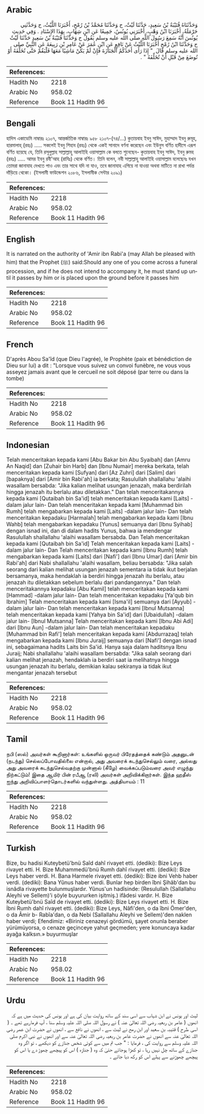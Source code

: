 ## Arabic


<div dir="rtl" lang="ar" style={{fontSize:'larger',backgroundColor:'#f8f9fa',padding:20}}>
وَحَدَّثَنَاهُ قُتَيْبَةُ بْنُ سَعِيدٍ، حَدَّثَنَا لَيْثٌ، ح وَحَدَّثَنَا مُحَمَّدُ بْنُ رُمْحٍ، أَخْبَرَنَا اللَّيْثُ، ح وَحَدَّثَنِي حَرْمَلَةُ، أَخْبَرَنَا ابْنُ وَهْبٍ، أَخْبَرَنِي يُونُسُ، جَمِيعًا عَنِ ابْنِ شِهَابٍ، بِهَذَا الإِسْنَادِ ‏.‏ وَفِي حَدِيثِ يُونُسَ أَنَّهُ سَمِعَ رَسُولَ اللَّهِ صلى الله عليه وسلم يَقُولُ ح وَحَدَّثَنَا قُتَيْبَةُ بْنُ سَعِيدٍ حَدَّثَنَا لَيْثٌ ح وَحَدَّثَنَا ابْنُ رُمْحٍ أَخْبَرَنَا اللَّيْثُ عَنْ نَافِعٍ عَنِ ابْنِ عُمَرَ عَنْ عَامِرِ بْنِ رَبِيعَةَ عَنِ النَّبِيِّ صلى الله عليه وسلم قَالَ ‏ "‏ إِذَا رَأَى أَحَدُكُمُ الْجَنَازَةَ فَإِنْ لَمْ يَكُنْ مَاشِيًا مَعَهَا فَلْيَقُمْ حَتَّى تُخَلِّفَهُ أَوْ تُوضَعَ مِنْ قَبْلِ أَنْ تُخَلِّفَهُ ‏"‏ ‏.‏
</div>
<div style={{backgroundColor:'#f8f9fa',padding:20, marginBottom: 10}}><table> <thead> <tr> <th>References:</th> <th></th> </tr> </thead> <tbody><tr><td>Hadith No</td><td>2218</td></tr><tr><td>Arabic No</td><td>958.02</td></tr><tr><td>Reference</td><td>Book 11 Hadith 96</td></tr></tbody></table></div>

## Bengali


<div dir="ltr" lang="bn" style={{fontSize:'larger',backgroundColor:'#f8f9fa',padding:20}}>
হাদিস একাডেমি নাম্বারঃ ২১০৭, আন্তর্জাতিক নাম্বারঃ ৯৫৮ ২১০৭-(৭৪/...) কুতায়বাহ ইবনু সাঈদ, মুহাম্মাদ ইবনু রুমূহ, হারমালাহ্ (রহঃ) ..... সকলেই ইবনু শিহাব (রহঃ) থেকে একই সানাদে বর্ণনা করেছেন এবং ইউনুস বর্ণিত হাদীসে এরূপ বর্ণিত হয়েছে যে, তিনি রসূলুল্লাহ সাল্লাল্লাহু আলাইহি ওয়াসাল্লাম কে বলতে শুনেছেন- কুতায়বাহ ইবনু সাঈদ, ইবনু রুমহ (রহঃ) ..... আমর ইবনু রবী'আহ (রাযিঃ) থেকে বর্ণিত। তিনি বলেন, নবী সাল্লাল্লাহু আলাইহি ওয়াসাল্লাম বলেছেনঃ যখন তোমরা জানাযাহ দেখতে পাও এবং তার সাথে যদি না যাও, তবে জানাযাহ এগিয়ে না যাওয়া অথবা মাটিতে না রাখা পর্যন্ত দাঁড়িয়ে থেকো। (ইসলামী ফাউন্ডেশন ২০৮৬, ইসলামীক সেন্টার ২০৯১)
</div>
<div style={{backgroundColor:'#f8f9fa',padding:20, marginBottom: 10}}><table> <thead> <tr> <th>References:</th> <th></th> </tr> </thead> <tbody><tr><td>Hadith No</td><td>2218</td></tr><tr><td>Arabic No</td><td>958.02</td></tr><tr><td>Reference</td><td>Book 11 Hadith 96</td></tr></tbody></table></div>

## English


<div dir="ltr" lang="en" style={{fontSize:'larger',backgroundColor:'#f8f9fa',padding:20}}>
It is narrated on the authority of 'Amir ibn Rabi'a (may Allah be pleased with him) that the Prophet (ﷺ) said:Should any one of you come across a funeral procession, and if he does not intend to accompany it, he must stand up until it passes by him or is placed upon the ground before it passes him
</div>
<div style={{backgroundColor:'#f8f9fa',padding:20, marginBottom: 10}}><table> <thead> <tr> <th>References:</th> <th></th> </tr> </thead> <tbody><tr><td>Hadith No</td><td>2218</td></tr><tr><td>Arabic No</td><td>958.02</td></tr><tr><td>Reference</td><td>Book 11 Hadith 96</td></tr></tbody></table></div>

## French


<div dir="ltr" lang="fr" style={{fontSize:'larger',backgroundColor:'#f8f9fa',padding:20}}>
D'après Abou Sa'îd (que Dieu l'agrée), le Prophète (paix et bénédiction de Dieu sur lui) a dit : "Lorsque vous suivez un convoi funèbre, ne vous vous asseyez jamais avant que le cercueil ne soit déposé (par terre ou dans la tombe)
</div>
<div style={{backgroundColor:'#f8f9fa',padding:20, marginBottom: 10}}><table> <thead> <tr> <th>References:</th> <th></th> </tr> </thead> <tbody><tr><td>Hadith No</td><td>2218</td></tr><tr><td>Arabic No</td><td>958.02</td></tr><tr><td>Reference</td><td>Book 11 Hadith 96</td></tr></tbody></table></div>

## Indonesian


<div dir="ltr" lang="id" style={{fontSize:'larger',backgroundColor:'#f8f9fa',padding:20}}>
Telah menceritakan kepada kami [Abu Bakar bin Abu Syaibah] dan [Amru An Naqid] dan [Zuhair bin Harb] dan [Ibnu Numair] mereka berkata, telah menceritakan kepada kami [Sufyan] dari [Az Zuhri] dari [Salim] dari [bapaknya] dari [Amir bin Rabi'ah] ia berkata; Rasulullah shallallahu 'alaihi wasallam bersabda: "Jika kalian melihat usungan jenazah, maka berdirilah hingga jenazah itu berlalu atau diletakkan." Dan telah menceritakannya kepada kami [Qutaibah bin Sa'id] telah menceritakan kepada kami [Laits] -dalam jalur lain- Dan telah menceritakan kepada kami [Muhammad bin Rumh] telah mengabarkan kepada kami [Laits] -dalam jalur lain- Dan telah menceritakan kepadaku [Harmalah] telah mengabarkan kepada kami [Ibnu Wahb] telah mengabarkan kepadaku [Yunus] semuanya dari [Ibnu Syihab] dengan isnad ini, dan di dalam hadits Yunus, bahwa ia mendengar Rasulullah shallallahu 'alaihi wasallam bersabda. Dan Telah menceritakan kepada kami [Qutaibah bin Sa'id] Telah menceritakan kepada kami [Laits] -dalam jalur lain- Dan Telah menceritakan kepada kami [Ibnu Rumh] telah mengabarkan kepada kami [Laits] dari [Nafi'] dari [Ibnu Umar] dari [Amir bin Rabi'ah] dari Nabi shallallahu 'alaihi wasallam, beliau bersabda: "Jika salah seorang dari kalian melihat usungan jenazah sementara ia tidak ikut berjalan bersamanya, maka hendaklah ia berdiri hingga jenazah itu berlalu, atau jenazah itu diletakkan sebelum berlalu dari pandangannya." Dan telah menceritakannya kepadaku [Abu Kamil] telah menceritakan kepada kami [Hammad] -dalam jalur lain- Dan telah menceritakan kepadaku [Ya'qub bin Ibrahim] Telah menceritakan kepada kami [Isma'il] semuanya dari [Ayyub] -dalam jalur lain- Dan telah menceritakan kepada kami [Ibnul Mutsanna] telah menceritakan kepada kami [Yahya bin Sa'id] dari [Ubaidullah] -dalam jalur lain- [Ibnul Mutsanna] Telah menceritakan kepada kami [Ibnu Abi Adi] dari [Ibnu Aun] -dalam jalur lain- Dan telah menceritakan kepadaku [Muhammad bin Rafi'] telah menceritakan kepada kami [Abdurrazaq] telah mengabarkan kepada kami [Ibnu Juraij] semuanya dari [Nafi'] dengan isnad ini, sebagaimana hadits Laits bin Sa'id. Hanya saja dalam haditsnya Ibnu Juraij; Nabi shallallahu 'alaihi wasallam bersabda: "Jika salah seorang dari kalian melihat jenazah, hendaklah ia berdiri saat ia melihatnya hingga usungan jenazah itu berlalu, demikian kalau sekiranya ia tidak ikut mengantar jenazah tersebut
</div>
<div style={{backgroundColor:'#f8f9fa',padding:20, marginBottom: 10}}><table> <thead> <tr> <th>References:</th> <th></th> </tr> </thead> <tbody><tr><td>Hadith No</td><td>2218</td></tr><tr><td>Arabic No</td><td>958.02</td></tr><tr><td>Reference</td><td>Book 11 Hadith 96</td></tr></tbody></table></div>

## Tamil


<div dir="ltr" lang="ta" style={{fontSize:'larger',backgroundColor:'#f8f9fa',padding:20}}>
நபி (ஸல்) அவர்கள் கூறினார்கள்: உங்களில் ஒருவர் பிரேதத்தைக் கண்டும் அதனுடன் (நடந்து) செல்லப்போவதில்லை என்றால், அது அவரைக் கடந்துசெல்லும் வரை, அல்லது அது அவரைக் கடந்துசெல்வதற்கு முன்னால் (கீழே) வைக்கப்படும்வரை அவர் எழுந்து நிற்கட்டும்! இதை ஆமிர் பின் ரபீஆ (ரலி) அவர்கள் அறிவிக்கிறார்கள். இந்த ஹதீஸ் ஐந்து அறிவிப்பாளர்தொடர்களில் வந்துள்ளது. அத்தியாயம் : 11
</div>
<div style={{backgroundColor:'#f8f9fa',padding:20, marginBottom: 10}}><table> <thead> <tr> <th>References:</th> <th></th> </tr> </thead> <tbody><tr><td>Hadith No</td><td>2218</td></tr><tr><td>Arabic No</td><td>958.02</td></tr><tr><td>Reference</td><td>Book 11 Hadith 96</td></tr></tbody></table></div>

## Turkish


<div dir="ltr" lang="tr" style={{fontSize:'larger',backgroundColor:'#f8f9fa',padding:20}}>
Bize, bu hadisi Kuteybetü'bnü Saîd dahî rivayet etti. (dediki): Bize Leys rivayet etti. H. Bize Muhammedü'bnü Rumh dahî rivayet etti. (dediki): Bize Leys haber verdi. H. Bana Harmele rivayet etti. (dediki): Bize ibni Vehb haber verdi. (dediki): Bana Yûnus haber verdi. Bunlar hep birden îbni Şihâb'dan bu isnâdla rivayette bulunmuşlardır. Yûnus'un hadîsinde: (Resulullah (Sallallahu Aleyhi ve Sellem)'i şöyle buyururken işitmiş.) ifâdesi vardır. H. Bize Kuteybetü'bnü Saîd de rivayet etti. (dediki): Bize Leys rivayet etti. H. Bize İbni Rumh dahî rivayet etti. (dediki): Bize Leys, Nâfi'den, o da îbni Ömer'den, o da Âmir b- Rabîa'dan, o da Nebi (Sallallahu Aleyhi ve Sellem)'den naklen haber verdi; Efendimiz: «Biriniz cenazeyi gördümü, şayet onunla beraber yürümüyorsa, o cenaze geçinceye yahut geçmeden; yere konuncaya kadar ayağa kalksın.» buyurmuşlar
</div>
<div style={{backgroundColor:'#f8f9fa',padding:20, marginBottom: 10}}><table> <thead> <tr> <th>References:</th> <th></th> </tr> </thead> <tbody><tr><td>Hadith No</td><td>2218</td></tr><tr><td>Arabic No</td><td>958.02</td></tr><tr><td>Reference</td><td>Book 11 Hadith 96</td></tr></tbody></table></div>

## Urdu


<div dir="rtl" lang="ur" style={{fontSize:'larger',backgroundColor:'#f8f9fa',padding:20}}>
لیث اور یونس نے ابن شہاب سے اسی سند کے ساتھ روایت بیان کی ہے اور یونس کی حدیث میں ہے کہ انھوں ( عامر بن ربعیہ رضی اللہ تعالیٰ عنہ ) نے رسول اللہ صلی اللہ علیہ وسلم سنا ، آپ فرمارہے تھے ۔ ( اسی طرح ) قتیبہ بن سعید اور ابن رمح نے لیث سے ، انھوں نے نافع سے ، انھوں نے حضرت ابن عمر رضی اللہ تعالیٰ عنہ سے انھوں نے حضرت عامر بن ربعیہ رضی اللہ تعالیٰ عنہ سے اور انھوں نے نبی اکرم صلی اللہ علیہ وسلم سے روایت کی ، فرمایا : " جب تم میں سے کوئی شخص جنازے کو دیکھے ، تو اگر وہ جنازے کے ساتھ چل نہیں رہا ، تو کھڑا ہوجائے حتیٰ کہ وہ ( جنازہ ) اس کو پیچھے چھوڑ دے یا اس کو پیچھے چھوڑنے سے پہلے اس کو رکھ دیا جائے ۔
</div>
<div style={{backgroundColor:'#f8f9fa',padding:20, marginBottom: 10}}><table> <thead> <tr> <th>References:</th> <th></th> </tr> </thead> <tbody><tr><td>Hadith No</td><td>2218</td></tr><tr><td>Arabic No</td><td>958.02</td></tr><tr><td>Reference</td><td>Book 11 Hadith 96</td></tr></tbody></table></div>
